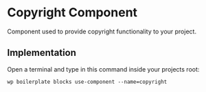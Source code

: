 # Copyright Component

Component used to provide copyright functionality to your project.

## Implementation

Open a terminal and type in this command inside your projects root:

```shell
wp boilerplate blocks use-component --name=copyright
```
